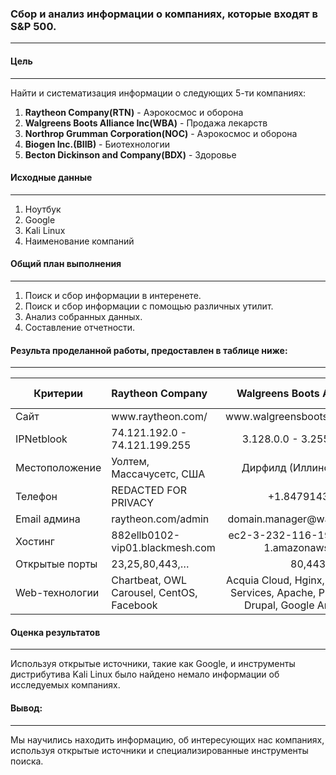 ### **Сбор и анализ информации о компаниях, которые входят в S&P 500.**   
 ------------------------------------------------------------------------

#### **Цель**  
 ------------------------------------------------------------------------  

Найти и систематизация информации о следующих 5-ти компаниях:  

1. **Raytheon Company(RTN)** - Аэрокосмос и оборона  
2. **Walgreens Boots Alliance Inc(WBA)** - Продажа лекарств  
3. **Northrop Grumman Corporation(NOC)** - Аэрокосмос и оборона  
4. **Biogen Inc.(BIIB)** - Биотехнологии  
5. **Becton Dickinson and Company(BDX)** - Здоровье  
  
  
#### **️Исходные данные**  
 ------------------------------------------------------------------------  

1. Ноутбук 
2. Google
3. Kali Linux  
4. Наименование компаний


#### **Общий план выполнения**  
 ------------------------------------------------------------------------  

1. Поиск и сбор информации в интеренете.
2. Поиск и сбор информации с помощью различных утилит.
3. Анализ собранных данных.
4. Составление отчетности.

#### **Результа проделанной работы, предоставлен в таблице ниже**: 
  ------------------------------------------------------------------------ 
  
|    Критерии    |    Raytheon Company           | Walgreens Boots Alliance Inc             |    Northrop Grumman Corporation    |     Biogen Inc.              |    Becton Dickinson and Company    | 
|----------------|:------------------------------|:----------------------------------------:|:----------------------------------:|:----------------------------:|:----------------------------------:|
| Сайт           |  www.raytheon.com/            |www.walgreensbootsalliance.com/           | www.northropgrumman.com/           | www.biogen.com/              | www.bd.com/                        |
| IPNetblook     |74.121.192.0 - 74.121.199.255  | 3.128.0.0 - 3.255.255.255                |	192.0.64.0 - 192.0.127.255         | 34.192.0.0 - 34.255.255.255  | 95.101.24.0 - 95.101.27.255        |
| Местоположение |Уолтем, Массачусетс, США       | Дирфилд (Иллинойс), США                  | Фолс Черч, Вирджиния, США          | Кеймбридж, Массачусетс, США  |  Франклин Лейкс, Нью-Джерси, США   | 
| Телефон        |REDACTED FOR PRIVACY           | +1.8479143246                            | +1.7032802900                      | +1.6176792000                | +001.201.8474000                   | 
| Email админа   |raytheon.com/admin             | domain.manager@walgreens.com             | domainnamecounsel@ngc.com          | domainnamesadmin@biogen.com  | BDNICAdmin@bd.com                  |
| Хостинг        |882ellb0102-vip01.blackmesh.com| ec2-3-232-116-190.compute-1.amazonaws.com| 192.0.66.112(CSC Corporate Domains)| ec2-52-21-176-109.compute-1.amazonaws.com  | a95-101-27-122.deploy.static.akamaitechnologies.com|
| Открытые порты |23,25,80,443,...| 80,443 | 80,443  | 80,443 | 80,443   | 
| Web-технологии |Chartbeat, OWL Carousel, CentOS, Facebook|Acquia Cloud, Hginx, Amazon Web Services, Apache, PHP, Percona, Drupal, Google Analytics,... | WordPress, MySQL, PHP, Hginx, AddToAny, Google Analytics, React, GSAP,... |Red Hat, Apache, OpenSSL, LOdash, jQuery, Java, Typekit, SiteCatalyst,... | jQuery, Google Tag Manager, Hotjar, AppHexus, Matomo, HTTP/2, Lazy.js,...| 

#### **Оценка результатов**  
 ------------------------------------------------------------------------ 
 
Используя открытые источники, такие как Google, и инструменты дистрибутива Kali Linux было найдено немало информации об исследуемых компаниях. 

#### **Вывод**: 
 ------------------------------------------------------------------------ 

Мы научились находить информацию, об интересующих нас компаниях, используя открытые источники и специализированные инструменты поиска. 